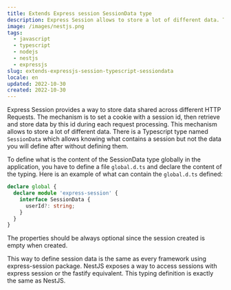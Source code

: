 ```yaml
---
title: Extends Express session SessionData type
description: Express Session allows to store a lot of different data. There is a Typescript type named `SessionData` which allow to know what contains a session but not the data you will defined after without defining them.
image: /images/nestjs.png
tags:
  - javascript
  - typescript
  - nodejs
  - nestjs
  - expressjs
slug: extends-expressjs-session-typescript-sessiondata
locale: en
updated: 2022-10-30
created: 2022-10-30
---
```


Express Session provides a way to store data shared across different HTTP Requests. The mechanism is to set a cookie with a session id, then retrieve and store data by this id during each request processing. This mechanism allows to store a lot of different data. There is a Typescript type named `SessionData` which allows knowing what contains a session but not the data you will define after without defining them.

To define what is the content of the SessionData type globally in the application, you have to define a file `global.d.ts` and declare the content of the typing. Here is an example of what can contain the `global.d.ts` defined:

```typescript
declare global {
  declare module 'express-session' {
    interface SessionData {
      userId?: string;
    }
  }
}
```

The properties should be always optional since the session created is empty when created.

This way to define session data is the same as every framework using express-session package. NestJS exposes a way to access sessions with express session or the fastify equivalent. This typing definition is exactly the same as NestJS.
